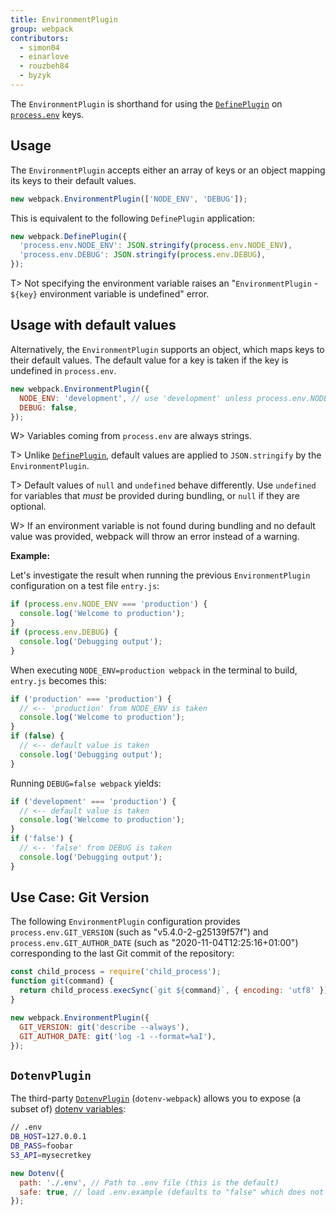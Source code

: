```yaml
---
title: EnvironmentPlugin
group: webpack
contributors:
  - simon04
  - einarlove
  - rouzbeh84
  - byzyk
---
```


The `EnvironmentPlugin` is shorthand for using the [`DefinePlugin`](/plugins/define-plugin) on [`process.env`](https://nodejs.org/api/process.html#process_process_env) keys.

## Usage

The `EnvironmentPlugin` accepts either an array of keys or an object mapping its keys to their default values.

```javascript
new webpack.EnvironmentPlugin(['NODE_ENV', 'DEBUG']);
```

This is equivalent to the following `DefinePlugin` application:

```javascript
new webpack.DefinePlugin({
  'process.env.NODE_ENV': JSON.stringify(process.env.NODE_ENV),
  'process.env.DEBUG': JSON.stringify(process.env.DEBUG),
});
```

T> Not specifying the environment variable raises an "`EnvironmentPlugin` - `${key}` environment variable is undefined" error.

## Usage with default values

Alternatively, the `EnvironmentPlugin` supports an object, which maps keys to their default values. The default value for a key is taken if the key is undefined in `process.env`.

```javascript
new webpack.EnvironmentPlugin({
  NODE_ENV: 'development', // use 'development' unless process.env.NODE_ENV is defined
  DEBUG: false,
});
```

W> Variables coming from `process.env` are always strings.

T> Unlike [`DefinePlugin`](/plugins/define-plugin), default values are applied to `JSON.stringify` by the `EnvironmentPlugin`.

T> Default values of `null` and `undefined` behave differently. Use `undefined` for variables that _must_ be provided during bundling, or `null` if they are optional.

W> If an environment variable is not found during bundling and no default value was provided, webpack will throw an error instead of a warning.

**Example:**

Let's investigate the result when running the previous `EnvironmentPlugin` configuration on a test file `entry.js`:

```javascript
if (process.env.NODE_ENV === 'production') {
  console.log('Welcome to production');
}
if (process.env.DEBUG) {
  console.log('Debugging output');
}
```

When executing `NODE_ENV=production webpack` in the terminal to build, `entry.js` becomes this:

```javascript
if ('production' === 'production') {
  // <-- 'production' from NODE_ENV is taken
  console.log('Welcome to production');
}
if (false) {
  // <-- default value is taken
  console.log('Debugging output');
}
```

Running `DEBUG=false webpack` yields:

```javascript
if ('development' === 'production') {
  // <-- default value is taken
  console.log('Welcome to production');
}
if ('false') {
  // <-- 'false' from DEBUG is taken
  console.log('Debugging output');
}
```

## Use Case: Git Version

The following `EnvironmentPlugin` configuration provides `process.env.GIT_VERSION` (such as "v5.4.0-2-g25139f57f") and `process.env.GIT_AUTHOR_DATE` (such as "2020-11-04T12:25:16+01:00") corresponding to the last Git commit of the repository:

```javascript
const child_process = require('child_process');
function git(command) {
  return child_process.execSync(`git ${command}`, { encoding: 'utf8' }).trim();
}

new webpack.EnvironmentPlugin({
  GIT_VERSION: git('describe --always'),
  GIT_AUTHOR_DATE: git('log -1 --format=%aI'),
});
```

## `DotenvPlugin`

The third-party [`DotenvPlugin`](https://github.com/mrsteele/dotenv-webpack) (`dotenv-webpack`) allows you to expose (a subset of) [dotenv variables](https://www.npmjs.com/package/dotenv):

```bash
// .env
DB_HOST=127.0.0.1
DB_PASS=foobar
S3_API=mysecretkey
```

```javascript
new Dotenv({
  path: './.env', // Path to .env file (this is the default)
  safe: true, // load .env.example (defaults to "false" which does not use dotenv-safe)
});
```
